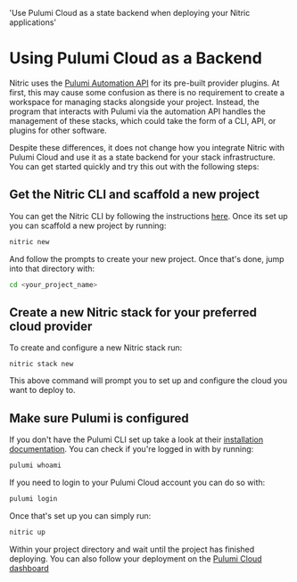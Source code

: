   'Use Pulumi Cloud as a state backend when deploying your Nitric applications'

# Using Pulumi Cloud as a Backend

Nitric uses the [Pulumi Automation API](https://www.pulumi.com/automation/) for its pre-built provider plugins. At first, this may cause some confusion as there is no requirement to create a workspace for managing stacks alongside your project. Instead, the program that interacts with Pulumi via the automation API handles the management of these stacks, which could take the form of a CLI, API, or plugins for other software.

Despite these differences, it does not change how you integrate Nitric with Pulumi Cloud and use it as a state backend for your stack infrastructure. You can get started quickly and try this out with the following steps:

## Get the Nitric CLI and scaffold a new project

You can get the Nitric CLI by following the instructions [here](/guides/getting-started/installation). Once its set up you can scaffold a new project by running:

```bash
nitric new
```

And follow the prompts to create your new project. Once that's done, jump into that directory with:

```bash
cd <your_project_name>
```

## Create a new Nitric stack for your preferred cloud provider

To create and configure a new Nitric stack run:

```
nitric stack new
```

This above command will prompt you to set up and configure the cloud you want to deploy to.

## Make sure Pulumi is configured

If you don't have the Pulumi CLI set up take a look at their [installation documentation](https://www.pulumi.com/get-started/install/). You can check if you're logged in with by running:

```bash
pulumi whoami
```

If you need to login to your Pulumi Cloud account you can do so with:

```bash
pulumi login
```

Once that's set up you can simply run:

```bash
nitric up
```

Within your project directory and wait until the project has finished deploying. You can also follow your deployment on the [Pulumi Cloud dashboard](https://app.pulumi.com)
